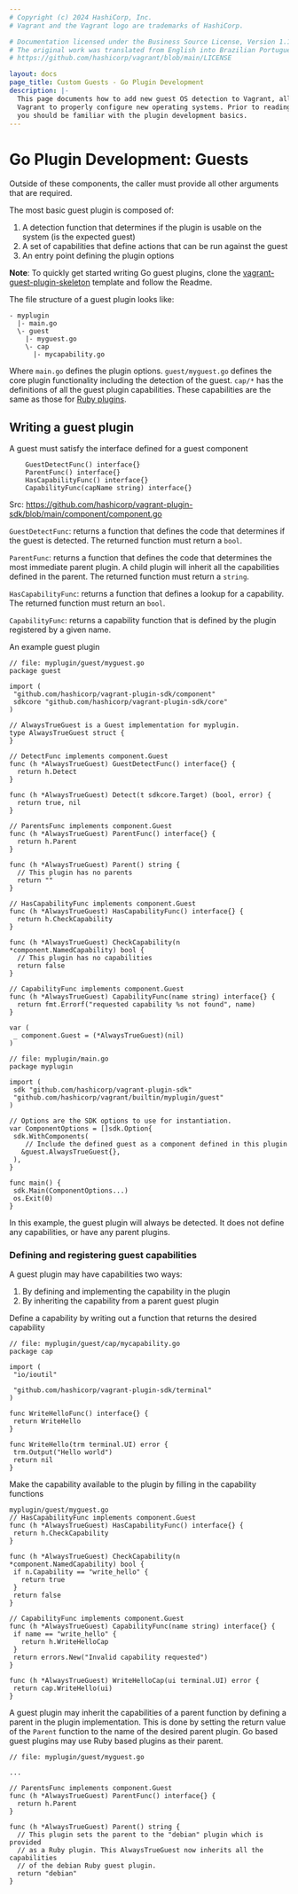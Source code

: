 ```yaml
---
# Copyright (c) 2024 HashiCorp, Inc.
# Vagrant and the Vagrant logo are trademarks of HashiCorp.

# Documentation licensed under the Business Source License, Version 1.1.
# The original work was translated from English into Brazilian Portuguese.
# https://github.com/hashicorp/vagrant/blob/main/LICENSE

layout: docs
page_title: Custom Guests - Go Plugin Development
description: |-
  This page documents how to add new guest OS detection to Vagrant, allowing
  Vagrant to properly configure new operating systems. Prior to reading this,
  you should be familiar with the plugin development basics.
---
```


# Go Plugin Development: Guests

Outside of these components, the caller must provide all other arguments
that are required.

The most basic guest plugin is composed of:
1. A detection function that determines if the plugin is usable on the system
(is the expected guest)
2. A set of capabilities that define actions that can be run against the guest
3. An entry point defining the plugin options

**Note**: To quickly get started writing Go guest plugins, clone the [vagrant-guest-plugin-skeleton](https://github.com/soapy1/vagrant-guest-plugin-skeleton)
template and follow the Readme.

The file structure of a guest plugin looks like:

```
- myplugin
  |- main.go
  \- guest
    |- myguest.go
    \- cap
      |- mycapability.go
```

Where `main.go` defines the plugin options. `guest/myguest.go` defines the core plugin
functionality including the detection of the guest. `cap/*` has the definitions of
all the guest plugin capabilities. These capabilities are the same as those for [Ruby
plugins](/vagrant/docs/plugins/guest-capabilities).

## Writing a guest plugin

A guest must satisfy the interface defined for a guest component

```
    GuestDetectFunc() interface{}
    ParentFunc() interface{}
    HasCapabilityFunc() interface{}
    CapabilityFunc(capName string) interface{}
```
Src: https://github.com/hashicorp/vagrant-plugin-sdk/blob/main/component/component.go

`GuestDetectFunc`: returns a function that defines the code that determines if the guest is
                   detected. The returned function must return a `bool`.

`ParentFunc`: returns a function that defines the code that determines the most immediate parent
              plugin. A child plugin will inherit all the capabilities defined in the parent. The
              returned function must return a `string`.

`HasCapabilityFunc`: returns a function that defines a lookup for a capability. The returned
                     function must return an `bool`.

`CapabilityFunc`: returns a capability function that is defined by the plugin registered by a given name.

An example guest plugin

```
// file: myplugin/guest/myguest.go
package guest

import (
 "github.com/hashicorp/vagrant-plugin-sdk/component"
 sdkcore "github.com/hashicorp/vagrant-plugin-sdk/core"
)

// AlwaysTrueGuest is a Guest implementation for myplugin.
type AlwaysTrueGuest struct {
}

// DetectFunc implements component.Guest
func (h *AlwaysTrueGuest) GuestDetectFunc() interface{} {
  return h.Detect
}

func (h *AlwaysTrueGuest) Detect(t sdkcore.Target) (bool, error) {
  return true, nil
}

// ParentsFunc implements component.Guest
func (h *AlwaysTrueGuest) ParentFunc() interface{} {
  return h.Parent
}

func (h *AlwaysTrueGuest) Parent() string {
  // This plugin has no parents
  return ""
}

// HasCapabilityFunc implements component.Guest
func (h *AlwaysTrueGuest) HasCapabilityFunc() interface{} {
  return h.CheckCapability
}

func (h *AlwaysTrueGuest) CheckCapability(n *component.NamedCapability) bool {
  // This plugin has no capabilities
  return false
}

// CapabilityFunc implements component.Guest
func (h *AlwaysTrueGuest) CapabilityFunc(name string) interface{} {
  return fmt.Errorf("requested capability %s not found", name)
}

var (
 _ component.Guest = (*AlwaysTrueGuest)(nil)
)
```

```
// file: myplugin/main.go
package myplugin

import (
 sdk "github.com/hashicorp/vagrant-plugin-sdk"
 "github.com/hashicorp/vagrant/builtin/myplugin/guest"
)

// Options are the SDK options to use for instantiation.
var ComponentOptions = []sdk.Option{
 sdk.WithComponents(
    // Include the defined guest as a component defined in this plugin
   &guest.AlwaysTrueGuest{},
 ),
}

func main() {
 sdk.Main(ComponentOptions...)
 os.Exit(0)
}
```

In this example, the guest plugin will always be detected. It does not define any
capabilities, or have any parent plugins.

### Defining and registering guest capabilities

A guest plugin may have capabilities two ways:
1. By defining and implementing the capability in the plugin
2. By inheriting the capability from a parent guest plugin

Define a capability by writing out a function that returns the desired capability

```
// file: myplugin/guest/cap/mycapability.go
package cap

import (
 "io/ioutil"

 "github.com/hashicorp/vagrant-plugin-sdk/terminal"
)

func WriteHelloFunc() interface{} {
 return WriteHello
}

func WriteHello(trm terminal.UI) error {
 trm.Output("Hello world")
 return nil
}
```

Make the capability available to the plugin by filling in the capability functions

```
myplugin/guest/myguest.go
// HasCapabilityFunc implements component.Guest
func (h *AlwaysTrueGuest) HasCapabilityFunc() interface{} {
 return h.CheckCapability
}

func (h *AlwaysTrueGuest) CheckCapability(n *component.NamedCapability) bool {
 if n.Capability == "write_hello" {
   return true
 }
 return false
}

// CapabilityFunc implements component.Guest
func (h *AlwaysTrueGuest) CapabilityFunc(name string) interface{} {
 if name == "write_hello" {
   return h.WriteHelloCap
 }
 return errors.New("Invalid capability requested")
}

func (h *AlwaysTrueGuest) WriteHelloCap(ui terminal.UI) error {
 return cap.WriteHello(ui)
}
```

A guest plugin may inherit the capabilities of a parent function by defining
a parent in the plugin implementation. This is done by setting the return
value of the `Parent` function to the name of the desired parent plugin. Go
based guest plugins may use Ruby based plugins as their parent.

```
// file: myplugin/guest/myguest.go

...

// ParentsFunc implements component.Guest
func (h *AlwaysTrueGuest) ParentFunc() interface{} {
  return h.Parent
}

func (h *AlwaysTrueGuest) Parent() string {
  // This plugin sets the parent to the "debian" plugin which is provided
  // as a Ruby plugin. This AlwaysTrueGuest now inherits all the capabilities
  // of the debian Ruby guest plugin.
  return "debian"
}
```
